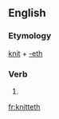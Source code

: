 ==English==

===Etymology===
[[knit]] + [[-eth]]

===Verb===
{{head|en|verb form}}

# {{en-archaic third-person singular of|knit}}

[[fr:knitteth]]